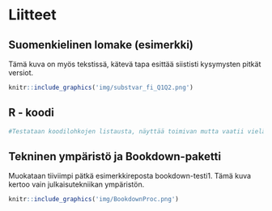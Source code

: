# Liitteet {-}

## Suomenkielinen lomake (esimerkki)

Tämä kuva on myös tekstissä, kätevä tapa esittää siististi kysymysten pitkät
versiot.

```r
knitr::include_graphics('img/substvar_fi_Q1Q2.png')
```


## R - koodi



```r
#Testataan koodilohkojen listausta, näyttää toimivan mutta vaatii vielä säätämistä. #Ohje löytyi [Yihui Xienin blogista](https://yihui.name/en/2018/09/code-appendix/) #(luettu 26.10.2018).

```



## Tekninen ympäristö ja Bookdown-paketti

Muokataan tiiviimpi pätkä esimerkkireposta bookdown-testi1. Tämä kuva kertoo vain
julkaisutekniikan ympäristön.

```r
knitr::include_graphics('img/BookdownProc.png')
```

